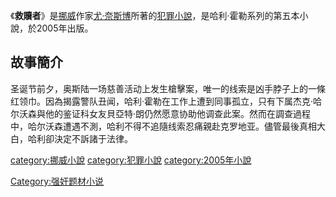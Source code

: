 {{NoteTA|G1=Show}}
{{infobox  Book | <!-- See  Wikipedia:WikiProject_Novels or Wikipedia:WikiProject_Books -->
| name              = 救贖者
| title_orig        = ''Frelseren''
| image             =
| caption           =
| author            = [[尤·奈斯博|尤·奈斯博]]
| country           = [[挪威|挪威]]
| language          = [[挪威文|挪威文]]
| series            =哈利·霍勒系列
| genre             = [[犯罪小說|犯罪小說]]
| release_date      = 2005年
| preceded_by       =  《[[魔鬼的法則|魔鬼的法則]]》
| followed_by       = 《[[雪人_(小說)|雪人]]》
}}
《'''救贖者'''》是[[挪威|挪威]]作家[[尤·奈斯博|尤·奈斯博]]所著的[[犯罪小說|犯罪小說]]，是哈利·霍勒系列的第五本小說，於2005年出版。
==故事簡介==
圣诞节前夕，奥斯陆一场慈善活动上发生槍擊案，唯一的线索是凶手脖子上的一條红领巾。因為揭露警队丑闻，哈利·霍勒在工作上遭到同事孤立，只有下属杰克·哈尔沃森與他的鉴证科女友貝亞特·朗仍然愿意协助他调查此案。然而在調查過程中，哈尔沃森遭遇不測，哈利不得不追隨线索忍痛親赴克罗地亚。儘管最後真相大白，哈利卻決定不訴諸于法律。

{{哈利·霍勒}}
[[category:挪威小說|category:挪威小說]]
[[category:犯罪小說|category:犯罪小說]]
[[category:2005年小說|category:2005年小說]]
[[Category:强奸题材小说|Category:强奸题材小说]]